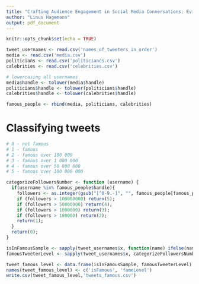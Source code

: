 ```yaml
---
title: "Crafting Audience Engagement in Social Media Conversations: Evidence from the U.S. 2020 Presidential Elections -- Mark Famous Tweets"
author: "Linus Hagemann"
output: pdf_document
---
```


```r
knitr::opts_chunk$set(echo = TRUE)
```

```r
tweet_usernames <- read.csv('names_of_tweeters_in_order')
media <- read.csv('media.csv')
politicians <- read.csv('politiciancs.csv')
calebrities <- read.csv('celebrities.csv')
```

```r
# lowercasing all usernames
media$handle <- tolower(media$handle)
politicians$handle <- tolower(politicians$handle)
calebrities$handle <- tolower(calebrities$handle)
```

```r
famous_people <- rbind(media, politicians, calebrities)
```

# Classifying tweets

```r
# 0 - not famous
# 1 - famous 
# 2 - famous over 100 000
# 3 - famous over 1 000 000
# 4 - famous over 50 000 000
# 5 - famous over 100 000 000

categorizeFollowersNumber <- function (username) {
  if(username %in% famous_people$handle){
    followers <- as.integer(gsub("[^0-9.-]", "", famous_people[famous_people$handle==username,]$followers))
    if (followers > 100000000) return(5);
    if (followers > 50000000) return(4);
    if (followers > 1000000) return(3);
    if (followers > 100000) return(2);
    return(1);
  }
  return(0);
}
```

```r
isInFamousSample <- sapply(tweet_usernames$x, function(name) ifelse(name %in% famous_people$handle, 1, 0))
famousTweeterLevel <- sapply(tweet_usernames$x, categorizeFollowersNumber)
```

```r
tweet_famous_level <- data.frame(isInFamousSample, famousTweeterLevel)
names(tweet_famous_level) <- c('isFamous', 'fameLevel')
write.csv(tweet_famous_level,'tweets_famous.csv')
```


